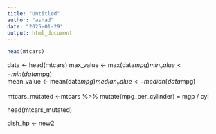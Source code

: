```yaml
---
title: "Untitled"
author: "ashad"
date: "2025-01-29"
output: html_document
---
```


```r
head(mtcars)
```
data <- head(mtcars)
max_value <- max(data$mpg)       
min_value <- min(data$mpg)       
mean_value <- mean(data$mpg)     
median_value <- median(data$mpg) 


mtcars_mutated <-mtcars %>%
mutate(mpg_per_cylinder) = mgp / cyl

head(mtcars_mutated)

dish_hp <- new2
